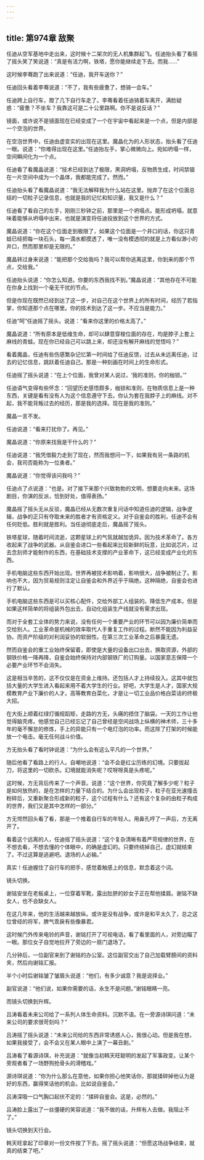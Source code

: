 ```yaml
---
---
---
```

title: 第974章 敌聚
---



任迪从空军基地中走出来，这时候十二架次的无人机集群起飞。任迪抬头看了看摇了摇头笑了笑说道：“真是有活力啊，铁塔，愿你能继续走下去。而我……”

这时候李骞跑了出来说道：“任迪，我开车送你？”

任迪回头看着李骞说道：“不了，我有些疲惫了，想骑一会车。”

任迪跨上自行车，蹬了几下自行车走了。李骞看着任迪骑着车离开，满脸疑惑：“疲惫？不坐车？我靠这可是二十公里路啊。你不是说反话？”

镜面，或许说不是镜面现在已经变成了一个在宇宙中看起来是一个点，但是内部是一个空泡的世界。

在空泡世界中，任迪由虚变实的出现在这里。魔晶化为的人形状态，抬头看了任迪一眼。说道：“你难得出现在这里。”任迪抬左手，掌心微微向上。宛如坍塌一样，空间瞬间化为一个点。

任迪看了看魔晶说道：“技术已经到达了极限，黑洞坍塌，反物质生成，时间禁锢在一片空间中成为一个晶体，我都能完成了。然而。”

任迪抬头看了看魔晶说道：“我无法解释我为什么站在这里。抛弃了在这个位面总结的一切粒子记录信息，也就是我的记忆和知识量，我又是什么？”

任迪看了看自己的左手，刚刚三秒钟之前，那里是一个坍塌点。能形成坍塌，就意味着能够从坍塌中出来，也就是演变将任迪投放到这个世界的方式。

魔晶说道：“你在这个位面走到极限了，如果这个位面是一个井口的话，你这只青蛙已经把每一块石头，每一滴水都摸透了，唯一没有模透彻的就是上方看似渺小的井口，然而那里却是无限的。”

魔晶转过身来说道：“能把那个交给我吗？我可以帮你逃离这里，你到来的那个节点，交给我。”

任迪抬头说道：“你怎么知道。你要的东西我找不到。”魔晶说道：“其他存在不可能在你身上找到一个毫无干扰的节点。

但是你现在既然已经到达了这一步，对自己在这个世界上的所有时间，经历了若指掌，你知道那个点在哪里。你的技术到达了这一步。不应当是能力。”

任迪“呵”任迪摇了摇头。说道：“看来你这里的价格太高了。”

魔晶说道：“所有原本是低维生命，却可以肆意穿梭位面的存在，均是脖子上套上麻线的青蛙。现在你已经自己可以跳上来，却还没有解开麻线的觉悟吗？”

看着魔晶，任迪有些伤感繁杂记忆第一时间给了任迪反馈，过去从未远离任迪，过去的记忆信息，跳跃着任迪自己。那是一种刻画在时间上的生命形式。

任迪摇了摇头说道：“在上个位面，我曾对某人说过，‘我的准则，你的枷锁。’”

任迪语气变得有些怀念：“回望历史感悟颇多，枷锁和准则，在物质信息上是一种东西，关键是看有没有人为这个信息遵守下去。你认为套在我脖子上的麻线。对不起，我不能背叛过去的经历，那是我的选择。现在是我的准则。”

魔晶一言不发。

任迪说道：“看来打扰你了。再见。”

魔晶说道：“你原来找我是干什么的？”

任迪说道：“我凭借毅力走到了现在，然而我想问一下，如果我有另一条路的机会，我司否能称为一位勇者。”

魔晶说道：“你觉得该问我吗？”

任迪点了点说道：“也是。对了接下来那个兴致勃勃的文明，想要走向未来。这场剧目，你演的反派，恰到好处，值得表扬。”

魔晶摇了摇头无从反驳，魔晶已经从无数次重复问话中知道任迪的逻辑，战争逻辑，战争的正只有夺取未来的胜者才有资格定义。对于自鉴会的胜利，任迪不会有任何贬低。胜利就是胜利。当任迪彻底走后，魔晶摇了摇头。

铁塔星球，随着时间流逝，这颗星球上的气氛就越加诡异。因为技术革命了。各方收起来了战争的武器。从自鉴会进口一些看起来比较新鲜的玩意，比如说芯片。过去念刻师才能制作的东西，在基础技术支撑的产业革命下，这已经变成产业化的东西。

手机电脑这些东西开始出现。世界再被技术影响着，影响很大，战争被制止了。影响也不大，因为贸易规则注定让自鉴会和外界近乎于隔绝。这种隔绝，自鉴会也进行了默认。

手机电脑这些东西是可以买核心配件，交给外部工人组装的。降低生产成本。但是如果这样简单的将组装外包出去，自动化组装生产线就没有需求出现。

而对于全套工业体的势力来说，没有任何一个重要产业的环节可以因为廉价简单而交给别人。工业革命是机械的效率取代人手重复工作的过程。断然不能因为利益妥协。而资产阶级的对利润妥协的软弱性。在第三次工业革命之后暴露无遗。

然而自鉴会的重工业始终保留着，即使是大量的设备出口出去，换取资源，外部的钢铁价格一降再降，自鉴会始终保持对内部钢铁厂的订购量。以国家意志保障一个必要产业环节不会消失。

这是相当辛苦的，这不仅仅是在资金上维持。还包括人才上持续投入。这其中就包括大量的大学生进入看起来用不着大学生的行业。好吧，大学生是人才，国家大规模教育产业下廉价的人才。高等教育白菜化，才是让一切工业品价格白菜话的终极大招。

在大街上顺着红绿灯循规蹈矩，走路的方无，头痛的捂住了脑袋。一天的工作让他觉得脑壳疼。他感觉自己已经忘记了自己曾经是空间战场上纵横的神术师，三十多年的毫不懈怠的修炼，手上的异能只有一个电灯泡的功率。而这除了打架的时候能放一个电击。毫无任何战斗价值。

方无抬头看了看时钟说道：“为什么会有这么平凡的一个世界。”

随后他看了看路上的行人。自嘲地说道：“会不会是红尘历练的幻境。只要拔起刀，将这里的一切砍杀。幻境就能消失呢？哎呀呀真是头疼呢。”

这时候，方无背后传来了一个声音。说道：“这个世界，你究竟了解多少呢？粒子是如何放热的，是在怎样的力量下结合的。为什么会出现粒子，粒子在亚光速撞击粉碎后，又重新聚合形成新的粒子，这个过程有什么？还有这个复杂的由粒子构成的世界，我们又是其中怎样的一部分。”

方无愕然回头看了看，那是一个推着自行车的年轻人。用鼻孔哼了一声后，方无离开了。

看着这个远离的人，任迪摇了摇头说道：“这个复杂清晰有着严苛规律的世界，在不想去看，不想去懂的个体眼中，的确是虚幻的。只要终结掉自己，虚幻就结束了。不过这算是逃避吧。退场的人必输。”

真实！任迪握住了自行车的把手，感觉着触感上的信息，默念着这个词。

镜头切换。

谢铭安坐在老板桌上，一位穿着军靴，露出肚脐的妙女子正在帮他揉肩。谢铭不缺女人，也不会缺女人。

在这几年来，他的生活越来越放纵。或许是没有战争，或许是和平太久了，总之这位曾经的将军，脾气乖戾有些像暴君。

这时候门外传来电铃的声音，谢铭打开了可视电话，看了看里面的人，对旁边瞄了一眼。那位女子自觉地拉开了旁边的一扇门退场了。

几分钟后，一位副官来到了谢铭的办公室。这位副官交出了自己加载臂膀间的资料夹，然后向谢铭汇报。

半个小时后谢铭皱了皱眉头说道：“他们，有多少诚意？我是说择业。”

副官说道：“他们说，如果你需要的话，永生不是问题。”谢铭眼睛一亮。

而镜头切换到升辉。

吕涛看着未来公司给了一系列人体生命资料。沉默不语。在一旁源诗琪问道：“未来公司的要求很苛刻吗？”

吕涛摇了摇头说道：“未来公司给的东西非常诱惑人心，我很心动。但是我在想，如果我接受了，会不会又在某人眼中上演了一幕丑剧。”

吕涛看了看源诗琪，补充说道：“就像当初韩天旺聪明的发起了军事政变。让某个旁观者看了一场野狗抢骨头的滑稽戏。”

源诗琪说道：“你为什么那么在意他，如果你担心他笑话你，那就揉碎掉他认为是好的东西，赢得笑话他的机会。比如说自鉴会。”

吕涛深吸一口气胸口起伏不定的：“揉碎自鉴会。这是，必然的。”

吕涛脸上露出了一丝僵硬的笑容说道：“我不做的话，升辉有人去做。我阻止不了。”

镜头切换到天行会。

韩天旺拿起了印章对一份文件按了下去。摇了摇头说道：“但愿这场战争结束，就真的结束了吧。”
